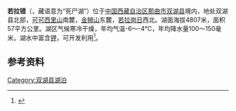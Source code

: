 {{ViewTibetanScript}}
{{Infobox_lake
 |湖泊名稱 =若拉错
 |湖泊照片 = 
 |湖泊照片標題 = 
 |測深圖 =
 |測深圖標題 =
 |湖泊所在地 = [[中国|中国]][[西藏|西藏]]
 |座標 = {{coord |35|24|N|88|22|E|display=inline,title|scale:500000_type:waterbody_region:CN}}
 |湖泊類別 = [[咸水湖|咸水湖]]
 |流入 =
 |流出 = 
 |集水區面積 =
 |集水區國家 =
 |湖泊長度 =10.6公里
 |湖泊闊度 = 最大8.4公里<br />平均5.38公里
 |湖泊面積 =57平方公里
 |平均深度 = 
 |最深深度 = 
 |水體體積 = 
 |湖水停留時間 =
 |湖岸線長度 =
 |海拔高度 = 4807米
 |湖中島嶼 =
 |湖邊城鎮 =
}}
{{Location map
 |China Tibet
 |mark=<!--dot-->Blue pog.svg
 |lat_deg=35|lat_min=24|lat_sec =
 |lon_deg=88|lon_min=22|lon_sec =
 |caption=若拉错在[[西藏|西藏]]的位置。
 |position=right
 |width=350
 |float=right
}}
'''若拉错'''（{{bo|z=རོ་ལ་མཚོ|w=ro la mtsho|t=Rola Tso}}，藏语意为“死尸湖”）位于[[中国|中国]][[西藏自治区|西藏自治区]][[那曲市|那曲市]][[双湖县|双湖县]]境内，地处双湖县北部，[[可可西里山|可可西里山]]南麓，[[金狮山|金狮山]]东麓，[[若拉岗日|若拉岗日]]西北。湖面海拔4807米，面积57平方公里。湖区气候寒冷干燥，年均气温-6～-4℃，年均降水量100～150毫米。湖水中富含[[钾|钾]]，可开发利用<ref>{{cite book zh |author=王苏民 窦鸿身 |title=中国湖泊志 |format=M |edition=1 |location=北京 |publisher=科学出版社 |date=1998|pages=430|id= ISBN 7-03-006706-1}}</ref>。
==参考资料==
{{reflist}}

[[Category:双湖县湖泊|Category:双湖县湖泊]]